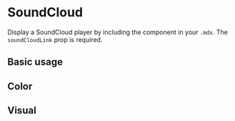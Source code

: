 

<Meta title="Components/SoundCloud" component={SoundCloud} />

# SoundCloud

Display a SoundCloud player by including the component in your `.mdx`. The `soundCloudLink` prop is required.

<Props of={SoundCloud} />

## Basic usage

<Preview>
  <SoundCloud soundCloudLink="tracks/499997862" />
</Preview>

## Color

<Preview>
  <SoundCloud soundCloudLink="tracks/188189839" color="e23f88" />
</Preview>

## Visual

<Preview>
  <SoundCloud
    soundCloudLink="tracks/196287837"
    visual={true}
    width="300px"
    height="300px"
  />
</Preview>

